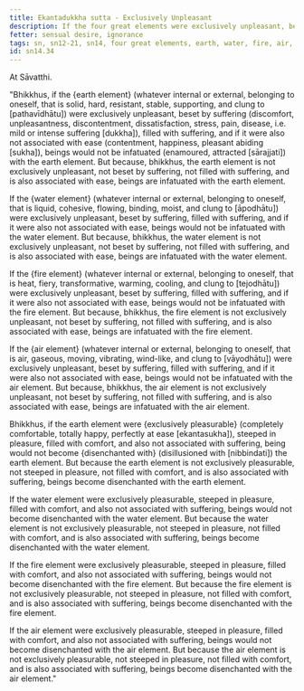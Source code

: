 ```yaml
---
title: Ekantadukkha sutta - Exclusively Unpleasant
description: If the four great elements were exclusively unpleasant, beings would not be infatuated with them. If they were exclusively pleasurable, beings would not become disenchanted with them.
fetter: sensual desire, ignorance
tags: sn, sn12-21, sn14, four great elements, earth, water, fire, air, suffering, unpleasantness, pleasure, infatuation, disenchantment
id: sn14.34
---
```


At Sāvatthi.

"Bhikkhus, if the \{earth element} (whatever internal or external, belonging to oneself, that is solid, hard, resistant, stable, supporting, and clung to [pathavīdhātu]) were exclusively unpleasant, beset by suffering (discomfort, unpleasantness, discontentment, dissatisfaction, stress, pain, disease, i.e. mild or intense suffering [dukkha]), filled with suffering, and if it were also not associated with ease (contentment, happiness, pleasant abiding [sukha]), beings would not be infatuated (enamoured, attracted [sārajjati]) with the earth element. But because, bhikkhus, the earth element is not exclusively unpleasant, not beset by suffering, not filled with suffering, and is also associated with ease, beings are infatuated with the earth element.

If the \{water element} (whatever internal or external, belonging to oneself, that is liquid, cohesive, flowing, binding, moist, and clung to [āpodhātu]) were exclusively unpleasant, beset by suffering, filled with suffering, and if it were also not associated with ease, beings would not be infatuated with the water element. But because, bhikkhus, the water element is not exclusively unpleasant, not beset by suffering, not filled with suffering, and is also associated with ease, beings are infatuated with the water element.

If the \{fire element} (whatever internal or external, belonging to oneself, that is heat, fiery, transformative, warming, cooling, and clung to [tejodhātu]) were exclusively unpleasant, beset by suffering, filled with suffering, and if it were also not associated with ease, beings would not be infatuated with the fire element. But because, bhikkhus, the fire element is not exclusively unpleasant, not beset by suffering, not filled with suffering, and is also associated with ease, beings are infatuated with the fire element.

If the \{air element} (whatever internal or external, belonging to oneself, that is air, gaseous, moving, vibrating, wind-like, and clung to [vāyodhātu]) were exclusively unpleasant, beset by suffering, filled with suffering, and if it were also not associated with ease, beings would not be infatuated with the air element. But because, bhikkhus, the air element is not exclusively unpleasant, not beset by suffering, not filled with suffering, and is also associated with ease, beings are infatuated with the air element.

Bhikkhus, if the earth element were \{exclusively pleasurable} (completely comfortable, totally happy, perfectly at ease [ekantasukha]), steeped in pleasure, filled with comfort, and also not associated with suffering, being would not become \{disenchanted with} (disillusioned with [nibbindati]) the earth element. But because the earth element is not exclusively pleasurable, not steeped in pleasure, not filled with comfort, and is also associated with suffering, beings become disenchanted with the earth element.

If the water element were exclusively pleasurable, steeped in pleasure, filled with comfort, and also not associated with suffering, beings would not become disenchanted with the water element. But because the water element is not exclusively pleasurable, not steeped in pleasure, not filled with comfort, and is also associated with suffering, beings become disenchanted with the water element.

If the fire element were exclusively pleasurable, steeped in pleasure, filled with comfort, and also not associated with suffering, beings would not become disenchanted with the fire element. But because the fire element is not exclusively pleasurable, not steeped in pleasure, not filled with comfort, and is also associated with suffering, beings become disenchanted with the fire element.

If the air element were exclusively pleasurable, steeped in pleasure, filled with comfort, and also not associated with suffering, beings would not become disenchanted with the air element. But because the air element is not exclusively pleasurable, not steeped in pleasure, not filled with comfort, and is also associated with suffering, beings become disenchanted with the air element."